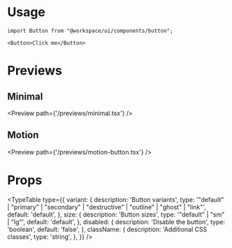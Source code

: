 # Usage

```tsx
import Button from "@workspace/ui/components/button";

<Button>Click me</Button>
```


# Previews

## Minimal
<Preview path={'/previews/minimal.tsx'} />

## Motion
<Preview path={'/previews/motion-button.tsx'} />

# Props

<TypeTable
  type={{
    variant: {
      description: 'Button variants',
      type: '"default" | "primary" | "secondary" | "destructive" | "outline" | "ghost" | "link"',
      default: 'default',
    },
    size: {
      description: 'Button sizes',
      type: '"default" | "sm" | "lg"',
      default: 'default',
    },
    disabled: {
      description: 'Disable the button',
      type: 'boolean',
      default: 'false',
    },
    className: {
      description: 'Additional CSS classes',
      type: 'string',
    },
  }}
/>